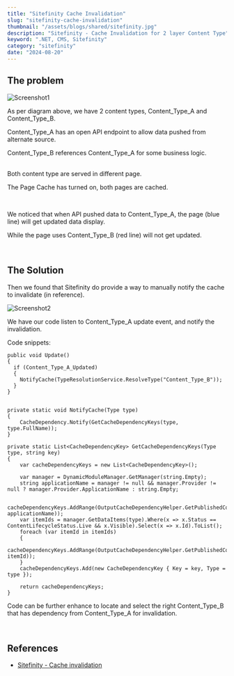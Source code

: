 ```yaml
---
title: "Sitefinity Cache Invalidation"
slug: "sitefinity-cache-invalidation"
thumbnail: "/assets/blogs/shared/sitefinity.jpg"
description: "Sitefinity - Cache Invalidation for 2 layer Content Type"
keyword: ".NET, CMS, Sitefinity"
category: "sitefinity"
date: "2024-08-20"
---
```


## The problem

![Screenshot1](/assets/blogs/sitefinity-cache-invalidation/screenshot1.png)

As per diagram above, we have 2 content types, Content_Type_A and Content_Type_B.

Content_Type_A has an open API endpoint to allow data pushed from alternate source.

Content_Type_B references Content_Type_A for some business logic.

<br />
Both content type are served in different page.

The Page Cache has turned on, both pages are cached.

<br />

We noticed that when API pushed data to Content_Type_A, the page (blue line) will get updated data display.

While the page uses Content_Type_B (red line) will not get updated.

<br/>

## The Solution

Then we found that Sitefinity do provide a way to manually notify the cache to invalidate (in reference).

![Screenshot2](/assets/blogs/sitefinity-cache-invalidation/screenshot2.png)

We have our code listen to Content_Type_A update event, and notify the invalidation.

Code snippets:

```
public void Update()
{
  if (Content_Type_A_Updated) 
  { 
    NotifyCache(TypeResolutionService.ResolveType("Content_Type_B")); 
  }  
}


private static void NotifyCache(Type type)
{
    CacheDependency.Notify(GetCacheDependencyKeys(type, type.FullName));
}

private static List<CacheDependencyKey> GetCacheDependencyKeys(Type type, string key)
{
    var cacheDependencyKeys = new List<CacheDependencyKey>();

    var manager = DynamicModuleManager.GetManager(string.Empty);
    string applicationName = manager != null && manager.Provider != null ? manager.Provider.ApplicationName : string.Empty;

    cacheDependencyKeys.AddRange(OutputCacheDependencyHelper.GetPublishedContentCacheDependencyKeys(type, applicationName));
    var itemIds = manager.GetDataItems(type).Where(x => x.Status == ContentLifecycleStatus.Live && x.Visible).Select(x => x.Id).ToList();
    foreach (var itemId in itemIds)
    {
        cacheDependencyKeys.AddRange(OutputCacheDependencyHelper.GetPublishedContentCacheDependencyKeys(type, itemId));
    }
    cacheDependencyKeys.Add(new CacheDependencyKey { Key = key, Type = type });

    return cacheDependencyKeys;
}

```

Code can be further enhance to locate and select the right Content_Type_B that has dependency from Content_Type_A for invalidation.

<br/>

## References
- [Sitefinity - Cache invalidation](https://www.progress.com/documentation/sitefinity-cms/cache-invalidation)